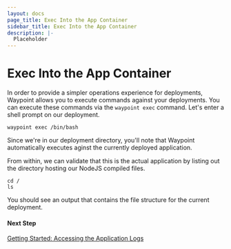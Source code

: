```yaml
---
layout: docs
page_title: Exec Into the App Container
sidebar_title: Exec Into the App Container
description: |-
  Placeholder
---
```


# Exec Into the App Container

In order to provide a simpler operations experience for deployments, Waypoint allows you to execute commands against your deployments.
You can execute these commands via the `waypoint exec` command. Let's enter a shell prompt on our deployment.

```shell-session
waypoint exec /bin/bash
```

Since we're in our deployment directory, you'll note that Waypoint automatically executes aginst the currently deployed application.

From within, we can validate that this is the actual application by listing out the directory hosting our NodeJS compiled files.

```shell-session
cd /
ls
```

You should see an output that contains the file structure for the current deployment.

#### Next Step

[Getting Started: Accessing the Application Logs](/docs/getting-started/nomad-example-app/logging-app)
